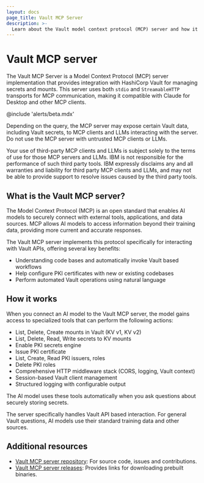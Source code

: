 ```yaml
---
layout: docs
page_title: Vault MCP Server
description: >-
  Learn about the Vault model context protocol (MCP) server and how it can help you interact with HashiCorp Vault using AI.
---
```


# Vault MCP server

The Vault MCP Server is a Model Context Protocol (MCP) server implementation that provides integration with HashiCorp Vault for managing secrets and mounts.
This server uses both `stdio` and `StreamableHTTP` transports for MCP communication, making it compatible with Claude for Desktop and other MCP clients.

@include 'alerts/beta.mdx'

<Warning title="Disclaimer">

Depending on the query, the MCP server may expose certain Vault data, including Vault secrets, to MCP clients and LLMs interacting with the server. Do not use the MCP server with untrusted MCP clients or LLMs.

Your use of third-party MCP clients and LLMs is subject solely to the terms of use for those MCP servers and LLMs. IBM is not responsible for the performance of such third party tools. IBM expressly disclaims any and all warranties and liability for third party MCP clients and LLMs, and may not be able to provide support to resolve issues caused by the third party tools. 

</Warning>

## What is the Vault MCP server?

The Model Context Protocol (MCP) is an open standard that enables AI models to securely connect with external tools, applications, and data sources. MCP allows AI models to access information beyond their training data, providing more current and accurate responses.

The Vault MCP server implements this protocol specifically for interacting with Vault APIs, offering several key benefits:

- Understanding code bases and automatically invoke Vault based workflows
- Help configure PKI certificates with new or existing codebases
- Perform automated Vault operations using natural language

## How it works

When you connect an AI model to the Vault MCP server, the model gains access to specialized tools that can perform the following actions:

- List, Delete, Create mounts in Vault (KV v1, KV v2)
- List, Delete, Read, Write secrets to KV mounts
- Enable PKI secrets engine
- Issue PKI certificate
- List, Create, Read PKI issuers, roles
- Delete PKI roles
- Comprehensive HTTP middleware stack (CORS, logging, Vault context)
- Session-based Vault client management
- Structured logging with configurable output

The AI model uses these tools automatically when you ask questions about securely storing secrets.

The server specifically handles Vault API based interaction. For general Vault questions, AI models use their standard training data and other sources.

## Additional resources
- [Vault MCP server repository](https://github.com/hashicorp/vault-mcp-server): For source code, issues and contributions.
- [Vault MCP server releases](https://releases.hashicorp.com/vault-mcp-server): Provides links for downloading prebuilt binaries.
